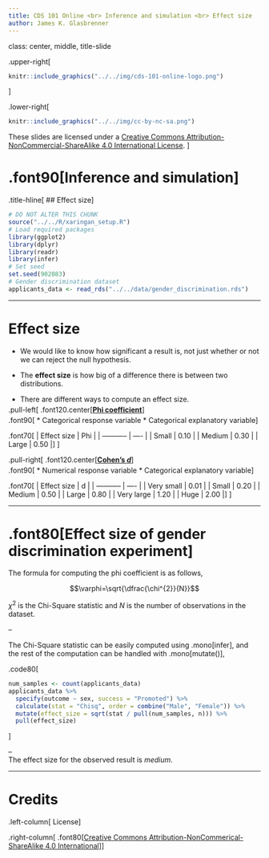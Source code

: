 ```yaml
---
title: CDS 101 Online <br> Inference and simulation <br> Effect size
author: James K. Glasbrenner
---
```


class: center, middle, title-slide

.upper-right[
```r
knitr::include_graphics("../../img/cds-101-online-logo.png")
```
]

.lower-right[
```r
knitr::include_graphics("../../img/cc-by-nc-sa.png")
```

These slides are licensed under a [Creative Commons Attribution-NonCommercial-ShareAlike 4.0 International License](http://creativecommons.org/licenses/by-nc-sa/4.0/).
]

# .font90[Inference and simulation]
.title-hline[
## Effect size
]

```r
# DO NOT ALTER THIS CHUNK
source("../../R/xaringan_setup.R")
# Load required packages
library(ggplot2)
library(dplyr)
library(readr)
library(infer)
# Set seed
set.seed(902083)
# Gender discrimination dataset
applicants_data <- read_rds("../../data/gender_discrimination.rds")
```

---

# Effect size

<!-- Phi coefficient interpretation source: http://www.real-statistics.com/chi-square-and-f-distributions/effect-size-chi-square/ -->

* We would like to know how significant a result is, not just whether or not we can reject the null hypothesis.

* The **effect size** is how big of a difference there is between two distributions.

* There are different ways to compute an effect size.

<div style="margin-bottom: -2%;"></div>

.pull-left[
.font120.center[**[Phi coefficient](https://en.wikipedia.org/wiki/Phi_coefficient)**]

<div style="margin-bottom: -2%;"></div>

.font90[
* Categorical response variable
* Categorical explanatory variable
]

.font70[
| Effect size | Phi  |
| ----------- | ---- |
| Small       | 0.10 |
| Medium      | 0.30 |
| Large       | 0.50 |
]
]

.pull-right[
.font120.center[**[Cohen's *d*](https://en.wikipedia.org/wiki/Effect_size#Cohen.27s_d)**]

<div style="margin-bottom: -2%;"></div>

.font90[
* Numerical response variable
* Categorical explanatory variable
]
    
.font70[
| Effect size | d    |
| ----------- | ---- |
| Very small  | 0.01 |
| Small       | 0.20 |
| Medium      | 0.50 |
| Large       | 0.80 |
| Very large  | 1.20 |
| Huge        | 2.00 |
]
]

---

# .font80[Effect size of gender discrimination experiment]

The formula for computing the phi coefficient is as follows,

$$\varphi=\sqrt{\dfrac{\chi^{2}}{N}}$$

$\chi^{2}$ is the Chi-Square statistic and $N$ is the number of observations in the dataset.

--

The Chi-Square statistic can be easily computed using .mono[infer], and the rest of the computation can be handled with .mono[mutate()],

.code80[
```r
num_samples <- count(applicants_data)
applicants_data %>%
  specify(outcome ~ sex, success = "Promoted") %>%
  calculate(stat = "Chisq", order = combine("Male", "Female")) %>%
  mutate(effect_size = sqrt(stat / pull(num_samples, n))) %>%
  pull(effect_size)
```
]

--

<div style="margin-bottom: -3%"></div>

The effect size for the observed result is *medium*.

---

# Credits

.left-column[
License
]

.right-column[
.font80[[Creative Commons Attribution-NonCommerical-ShareAlike 4.0 International](https://creativecommons.org/licenses/by-nc-sa/4.0/)]
]
